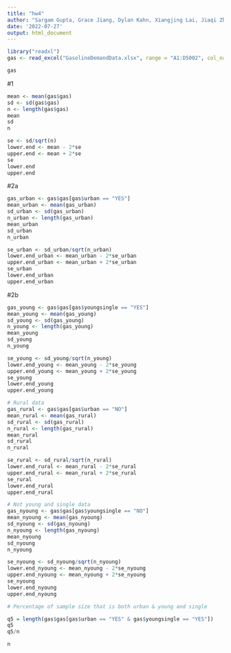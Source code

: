 ---
title: "hw4"
author: "Sargam Gupta, Grace Jiang, Dylan Kahn, Xiangjing Lai, Jiaqi Zhao "
date: '2022-07-27'
output: html_document
---

```{r}
library("readxl")
gas <- read_excel("GasolineDemandData.xlsx", range = "A1:D5002", col_names = TRUE)

gas


```

#1
```{r}
mean <- mean(gas$gas)
sd <- sd(gas$gas)
n <- length(gas$gas)
mean
sd
n
```

```{r}
se <- sd/sqrt(n)
lower.end <- mean - 2*se
upper.end <- mean + 2*se
se
lower.end
upper.end
```

#2a
```{r}
gas_urban <- gas$gas[gas$urban == "YES"]
mean_urban <- mean(gas_urban)
sd_urban <- sd(gas_urban)
n_urban <- length(gas_urban)
mean_urban
sd_urban
n_urban
```

```{r}
se_urban <- sd_urban/sqrt(n_urban)
lower.end_urban <- mean_urban - 2*se_urban
upper.end_urban <- mean_urban + 2*se_urban
se_urban
lower.end_urban
upper.end_urban
```

#2b
```{r}
gas_young <- gas$gas[gas$youngsingle == "YES"]
mean_young <- mean(gas_young)
sd_young <- sd(gas_young)
n_young <- length(gas_young)
mean_young
sd_young
n_young
```

```{r}
se_young <- sd_young/sqrt(n_young)
lower.end_young <- mean_young - 2*se_young
upper.end_young <- mean_young + 2*se_young
se_young
lower.end_young
upper.end_young
```
```{r}
# Rural data
gas_rural <- gas$gas[gas$urban == "NO"]
mean_rural <- mean(gas_rural)
sd_rural <- sd(gas_rural)
n_rural <- length(gas_rural)
mean_rural
sd_rural
n_rural


```
```{r}
se_rural <- sd_rural/sqrt(n_rural)
lower.end_rural <- mean_rural - 2*se_rural
upper.end_rural <- mean_rural + 2*se_rural
se_rural
lower.end_rural
upper.end_rural
```


```{r}

# Not young and single data
gas_nyoung <- gas$gas[gas$youngsingle == "NO"]
mean_nyoung <- mean(gas_nyoung)
sd_nyoung <- sd(gas_nyoung)
n_nyoung <- length(gas_nyoung)
mean_nyoung
sd_nyoung
n_nyoung
```
```{r}
se_nyoung <- sd_nyoung/sqrt(n_nyoung)
lower.end_nyoung <- mean_nyoung - 2*se_nyoung
upper.end_nyoung <- mean_nyoung + 2*se_nyoung
se_nyoung
lower.end_nyoung
upper.end_nyoung

```

```{r}
# Percentage of sample size that is both urban & young and single

q5 = length(gas$gas[gas$urban == "YES" & gas$youngsingle == "YES"])
q5
q5/n

n
```

